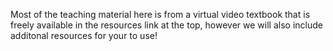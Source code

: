 Most of the teaching material here is from a virtual video textbook that is freely available in the resources link at the top, however we will also include additonal resources for your to use!


